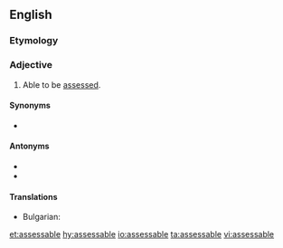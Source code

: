 ==English==

===Etymology===
{{suffix|assess|able|lang=en}}

===Adjective===
{{en-adj}}

# Able to be [[assess]]ed.

====Synonyms====
* {{l/en|measurable}}

====Antonyms====
* {{l/en|unassessable}}
* {{l/en|nonassessable}}

====Translations====
{{trans-top|able to be assessed}}
* Bulgarian: {{t|bg|облагаем|tr=oblagaem}}
{{trans-mid}}
{{trans-bottom}}

[[et:assessable]]
[[hy:assessable]]
[[io:assessable]]
[[ta:assessable]]
[[vi:assessable]]